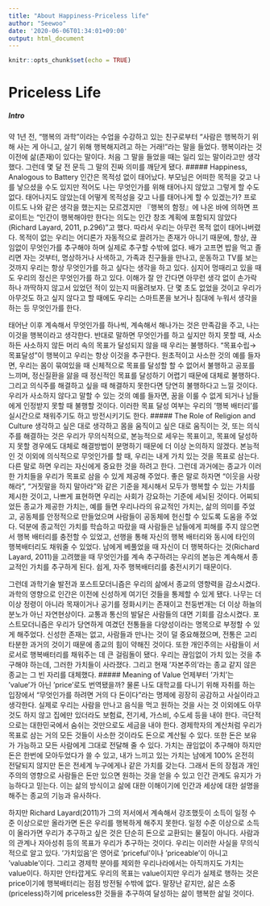 ```yaml
---
title: "About Happiness-Priceless life"
author: "Seewoo"
date: '2020-06-06T01:34:01+09:00'
output: html_document
---
```


```r
knitr::opts_chunk$set(echo = TRUE)
```

# Priceless Life
##### Intro
  약 1년 전, “행복의 과학”이라는 수업을 수강하고 있는 친구로부터 “사람은 행복하기 위해 사는 게 아니고, 살기 위해 행복해지려고 하는 거래!”라는 말을 들었다. 행복이라는 것 이전에 삶(존재)이 있다는 말이다. 처음 그 말을 들었을 때는 일리 있는 말이라고만 생각했다. 그런데 몇 달 전 문득 그 말의 진짜 의미를 깨닫게 됐다. 
##### Happiness, Analogous to Battery
  인간은 목적성 없이 태어났다. 부모님은 어떠한 목적을 갖고 나를 낳으셨을 수도 있지만 적어도 나는 무엇인가를 위해 태어나지 않았고 그렇게 할 수도 없다. 태어나지도 않았는데 어떻게 목적성을 갖고 나를 태어나게 할 수 있겠는가? 프로이트도 나와 같은 생각을 했는지는 모르겠지만 『행복의 함정』에 나온 바에 의하면 프로이트는 “인간이 행복해야만 한다는 의도는 인간 창조 계획에 포함되지 않았다(Richard Layard, 2011, p.296)”고 했다. 따라서 우리는 아무런 목적 없이 태어나버렸다. 목적이 없는 우리는 어디론가 자동적으로 끌려가는 존재가 아니기 때문에, 항상, 끊임없이 무엇인가를 추구해야 하며 실제로 추구할 수밖에 없다. 배가 고프면 밥을 먹고 졸리면 자는 것부터, 명상하거나 사색하고, 가족과 친구들을 만나고, 운동하고 TV를 보는 것까지 우리는 항상 무엇인가를 하고 싶다는 생각을 하고 있다. 심지어 멍때리고 있을 때도 우리의 정신은 무엇인가를 하고 있다. 이해가 잘 안 간다면 아무런 생각 없이 손가락 하나 까딱하지 않고서 있었던 적이 있는지 떠올려보자. 단 몇 초도 없었을 것이고 우리가 아무것도 하고 싶지 않다고 할 때에도 우리는 스마트폰을 보거나 침대에 누워서 생각을 하는 등 무엇인가를 한다. 

  태어난 이후 계속해서 무엇인가를 하나씩, 계속해서 해나가는 것은 만족감을 주고, 나는 이것을 행복이라고 생각한다. 반대로 말하면 무엇인가를 하고 싶지만 하지 못할 때, 사소하든 사소하지 않든 머리 속의 목표가 달성되지 않을 때 우리는 불행하다. “목표수립→목표달성”이 행복이고 우리는 항상 이것을 추구한다. 원초적이고 사소한 것의 예를 들자면, 우리는 몸이 묶여있을 때 신체적으로 목표를 달성할 할 수 없어서 불행하고 공포를 느끼며, 정신질환을 앓을 때 정신적인 목표를 달성하기 어렵기 때문에 대체로 불행하다. 그리고 의식주를 해결하고 싶을 때 해결하지 못한다면 당연히 불행하다고 느낄 것이다. 우리가 사소하지 않다고 말할 수 있는 것의 예를 들자면, 꿈을 이룰 수 없게 되거나 남들에게 인정받지 못할 때 불행할 것이다. 이러한 목표 달성 여부는 우리의 ‘행복 배터리’를 실시간으로 채워주기도 하고 방전시키기도 한다.
##### The Role of Religion and Culture
  생각하고 싶은 대로 생각하고 몸을 움직이고 싶은 대로 움직이는 것, 또는 의식주를 해결하는 것은 우리가 무의식적으로, 본능적으로 세우는 목표이고, 목표에 달성하지 못할 경우에도 대체로 해결방법이 분명하기 때문에 더 이상 논의하지 않겠다. 본능적인 것 이외에 의식적으로 무엇인가를 할 때, 우리는 내게 가치 있는 것을 목표로 삼는다. 다른 말로 하면 우리는 자신에게 중요한 것을 하려고 한다. 그런데 과거에는 종교가 이러한 가치들을 우리가 목표로 삼을 수 있게 제공해 주었다. 좋은 말로 하자면 “이웃을 사랑해라”, “거짓말을 하지 말아라”와 같은 기준을 제시해서 모두가 행복할 수 있는 가치를 제시한 것이고, 나쁘게 표현하면 우리는 사회가 강요하는 기준에 세뇌된 것이다. 어찌되었든 종교가 제공한 가치는, 예를 들면 우리나라의 유교적인 가치는, 삶의 의미를 주었고, 공동체를 안정적으로 만들었으며 사람들이 공동체에 헌신할 수 있도록 도움을 주었다. 덕분에 종교적인 가치를 학습하고 따랐을 때 사람들은 남들에게 피해를 주지 않으면서 행복 배터리를 충전할 수 있었고, 선행을 통해 자신의 행복 배터리와 동시에 타인의 행복배터리도 채워줄 수 있었다. 남에게 베풀었을 때 자신이 더 행복하다는 것(Richard Layard, 2011)을 고려했을 때 무엇인가를 계속 추구하려는 우리의 본능은 계속해서 종교적인 가치를 추구하게 된다. 쉽게, 자주 행복배터리를 충전시키기 때문이다.

  그런데 과학기술 발전과 포스트모더니즘은 우리의 삶에서 종교의 영향력을 감소시켰다. 과학의 영향으로 인간은 이전에 신성하게 여기던 것들을 통제할 수 있게 됐다. 나무는 더 이상 정령이 아니라 목재이거나 공기를 정화시키는 존재이고 천둥번개는 더 이상 하늘의 분노가 아닌 자연현상이다. 교통과 통신의 발달은 사람들의 대면 기회를 감소시켰다. 포스트모더니즘은 우리가 당연하게 여겼던 전통들을 다양성이라는 명목으로 부정할 수 있게 해주었다. 신성한 존재는 없고, 사람들과 만나는 것이 덜 중요해졌으며, 전통은 고리타분한 과거의 것이기 때문에 종교의 힘이 약해진 것이다. 또한 개인주의는 사람들이 서로서로 행복배터리를 채워주는 데 큰 걸림돌이 됐다. 우리는 끊임없이 가치 있는 것을 추구해야 하는데, 그러한 가치들이 사라졌다. 그리고 현재 ‘자본주의’라는 종교 같지 않은 종교는 그 빈 자리를 대체했다. 
##### Meaning of Value
  언제부터 ‘가치’는 ‘value’가 아닌 ‘price’로도 번역됐을까? 물론 나도 대학교를 다니기 위해 자취를 하는 입장에서 “무엇인가를 하려면 거의 다 돈이다”라는 명제에 굉장히 공감하고 사실이라고 생각한다. 실제로 우리는 사람을 만나고 음식을 먹고 원하는 것을 사는 것 이외에도 아무 것도 하지 않고 집에만 있더라도 보험료, 전기세, 가스비, 수도세 등을 내야 한다. 극단적으로는 대한민국에서 숨쉬는 것만으로도 세금을 내야 한다. 경제학자의 계산처럼 우리가 목표로 삼는 거의 모든 것들이 사소한 것이라도 돈으로 계산될 수 있다. 또한 돈은 보유가 가능하고 모든 사람에게 그대로 전달해 줄 수 있다. 가치는 끊임없이 추구해야 하지만 돈은 한번에 모아두었다가 쓸 수 있고, 내가 느끼고 있는 가치는 남에게 100% 온전히 전달되지 않지만 돈은 전세계 누구에게나 같은 가치를 갖는다. 그래서 돈의 장점과 개인주의의 영향으로 사람들은 돈만 있으면 원하는 것을 얻을 수 있고 인간 관계도 유지가 가능하다고 믿는다. 이는 삶의 방식이고 삶에 대한 이해이기에 인간과 세상에 대한 설명을 해주는 종교의 기능과 유사하다.

하지만 Richard Layard(2011)가 그의 저서에서 계속해서 강조했듯이 소득이 일정 수준 이상으로만 올라가면 돈은 우리를 행복하게 해주지 못한다. 일정 수준 이상으로 소득이 올라가면 우리가 추구하고 싶은 것은 단순히 돈으로 교환되는 물질이 아니다. 사람과의 관계나 자아성취 등의 목표가 우리가 추구하는 것이다. 우리는 이러한 사실을 무의식적으로 알고 있다. ‘가치있음’은 영어로 ‘priceful’이나 ‘priceable’이 아니고 ‘valuable’이다. 그리고 경제학 분야를 제외한 우리나라에서는 아직까지도 가치는 value이다. 하지만 안타깝게도 우리의 목표는 value이지만 우리가 실제로 행하는 것은 price이기에 행복배터리는 점점 방전될 수밖에 없다. 말장난 같지만, 삶은 소중(priceless)하기에 priceless한 것들을 추구하여 달성하는 삶이 행복한 삶일 것이다.
